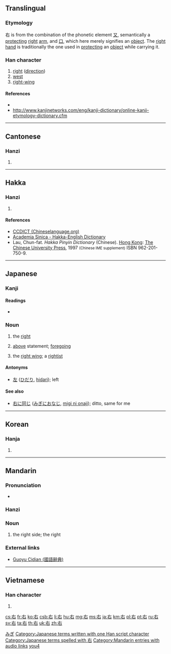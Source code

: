 {{also|石|磊}}
==Translingual==
{{stroke order|strokes=5}}
{{stroke order|strokes=5|type=jbw}}
===Etymology===
右 is from the combination of the phonetic element [[又]], semantically a [[protecting]] [[right]] [[arm]], and [[口]], which here merely signifies an [[object]]. The [[right]] [[hand]] is traditionally the one used in [[protecting]] an [[object]] while carrying it.

===Han character===
{{Han char|rn=30|rad=口|as=02|sn=5|four=4060<sub>0</sub>|canj=大口 (KR)|ids=⿸[[𠂇]][[口]]}}

# [[right]] ([[direction]])
# [[west]]
# [[right-wing]]

====References====
* {{Han ref|kx=0173.050|dkj=03250|dj=0385.010|hdz=10569.010|uh=53F3|ud=21491|bh=A56B|bd=42347}}
* http://www.kanjinetworks.com/eng/kanji-dictionary/online-kanji-etymology-dictionary.cfm

----

==Cantonese==

===Hanzi===
{{yue-hanzi|jyut=[[jau6]]|y=yau6}}

# {{defn|lang=yue|sort=口02}}

----

==Hakka==

===Hanzi===
{{hak-hanzi|poj=yù|gd=ju<sup>5</sup> [Kwangtung, Siyan, Meixian]; ziu<sup>6</sup> [Hailu]; jiu<sup>3</sup>, ju<sup>3</sup> [Bao'an]; jiu<sup>3</sup> [Dongguan]; jeu<sup>3</sup> [Hong Kong]|hpy=yiu4}}

# {{defn|lang=hak|sort=口02}}

====References====
*[http://www.chinalanguage.com/dictionaries/?mode=view&view=chardict&query=%E5%8F%B3 CCDICT (Chineselanguage.org)]
*[http://minhakka.ling.sinica.edu.tw/bkg/hakyin/search.php?DETAIL=1&LIMIT=id=58912&dbname=su_tian_1&graph=2 Academia Sinica - Hakka-English Dictionary]
*Lau, Chun-fat. ''Hakka Pinyin Dictionary'' (Chinese). [[Hong Kong]]: [[w:Chinese University of Hong Kong|The Chinese University Press]], 1997 <small>(Chinese IME supplement)</small> ISBN 962-201-750-9.

----

==Japanese==

===Kanji===
{{ja-kanji|grade=1|rs=口02}}

====Readings====
* {{ja-readings
|goon=[[う]] (u)
|kanon=[[ゆう]] (yū)
|kun=[[みぎ]] (migi)}}

===Noun===
{{ja-noun|kk|hira=みぎ|rom=migi}}

# {{context|direction|lang=ja}} the [[right]]
# [[above]] statement; [[foregoing]]
# {{context|politics|lang=ja|sort=みぎ}} the [[right wing]]; a [[rightist]]

====Antonyms====
* {{sense|right}} [[左]] ([[ひだり]], [[hidari]]); left

====See also====
* [[右に同じ]] ([[みぎにおなじ]], [[migi ni onaji]]); ditto, same for me

[[Category:1000 Japanese basic words|みぎ]]
[[Category:Japanese terms written with one Han script character]]
[[Category:Japanese terms spelled with 右]]
----

==Korean==

===Hanja===
{{ko-hanja|hangeul=우|eumhun=오른쪽|rv=u|mr=u}}

# {{defn|lang=ko|sort=口02}}

----

==Mandarin==
{{zh-hanzi|[[右]]}}

===Pronunciation===
* {{audio|zh-yòu.ogg|audio}}

===Hanzi===
{{cmn-hanzi|pin=[[yòu]] ([[you4]])|wg=yu<sup>4</sup>}}

===Noun===
{{cmn-noun|ts|pin=yòu|pint=you4|rs=口02}}

# {{context|Beginning Mandarin|lang=cmn|sc=Hant|sort=口02}} the right side; the right

===External links===
* [http://140.111.34.46/cgi-bin/dict/GetContent.cgi?Database=dict&DocNum=148110&GraphicWord=yes&QueryString=%A5k Guoyu Cidian (國語辭典)]

[[Category:Mandarin entries with audio links]]
[[Category:cmn:Beginning Mandarin in simplified script|you4]]

----

==Vietnamese==

===Han character===
{{vi-hantu|[[hữu]]|rs=口02}}

# {{defn|lang=vi|sort=口02}}

[[cs:右]]
[[fr:右]]
[[ko:右]]
[[csb:右]]
[[li:右]]
[[hu:右]]
[[mg:右]]
[[ms:右]]
[[ja:右]]
[[km:右]]
[[pl:右]]
[[pt:右]]
[[ru:右]]
[[sv:右]]
[[ta:右]]
[[th:右]]
[[uk:右]]
[[zh:右]]